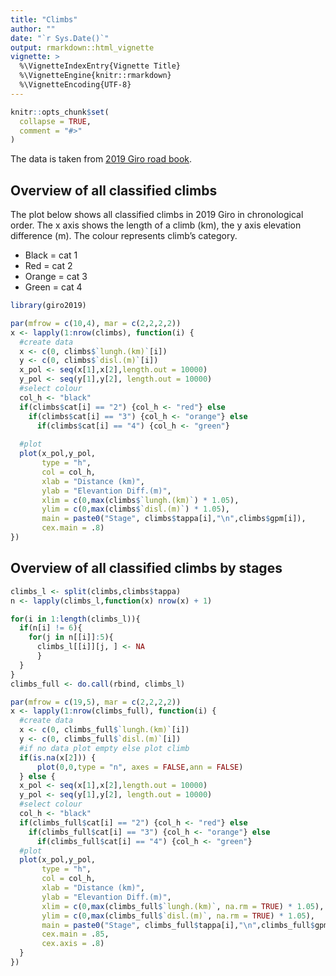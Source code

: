 ```yaml
---
title: "Climbs"
author: ""
date: "`r Sys.Date()`"
output: rmarkdown::html_vignette
vignette: >
  %\VignetteIndexEntry{Vignette Title}
  %\VignetteEngine{knitr::rmarkdown}
  %\VignetteEncoding{UTF-8}
---
```


```r
knitr::opts_chunk$set(
  collapse = TRUE,
  comment = "#>"
)
```

The data is taken from [2019 Giro road book](http://www.giroditalia.it/wp-content/uploads/2019/04/Garibaldi_Giro_italia_2019_low_res.pdf).


## Overview of all classified climbs
The plot below shows all classified climbs in 2019 Giro in chronological order. The x axis shows the length of a climb (km), the y axis elevation difference (m). The colour represents climb's category.

* Black = cat 1
* Red = cat 2
* Orange = cat 3
* Green = cat 4

```r
library(giro2019)

par(mfrow = c(10,4), mar = c(2,2,2,2))
x <- lapply(1:nrow(climbs), function(i) {
  #create data
  x <- c(0, climbs$`lungh.(km)`[i])
  y <- c(0, climbs$`disl.(m)`[i])
  x_pol <- seq(x[1],x[2],length.out = 10000)
  y_pol <- seq(y[1],y[2], length.out = 10000)
  #select colour
  col_h <- "black"
  if(climbs$cat[i] == "2") {col_h <- "red"} else
    if(climbs$cat[i] == "3") {col_h <- "orange"} else
      if(climbs$cat[i] == "4") {col_h <- "green"}
  
  #plot
  plot(x_pol,y_pol,
       type = "h",
       col = col_h,
       xlab = "Distance (km)", 
       ylab = "Elevantion Diff.(m)",
       xlim = c(0,max(climbs$`lungh.(km)`) * 1.05),
       ylim = c(0,max(climbs$`disl.(m)`) * 1.05),
       main = paste0("Stage", climbs$tappa[i],"\n",climbs$gpm[i]),
       cex.main = .8)
})
```


## Overview of all classified climbs by stages
```r
climbs_l <- split(climbs,climbs$tappa)
n <- lapply(climbs_l,function(x) nrow(x) + 1)

for(i in 1:length(climbs_l)){
  if(n[i] != 6){
    for(j in n[[i]]:5){
      climbs_l[[i]][j, ] <- NA
      }
  }
}
climbs_full <- do.call(rbind, climbs_l)

par(mfrow = c(19,5), mar = c(2,2,2,2))
x <- lapply(1:nrow(climbs_full), function(i) {
  #create data
  x <- c(0, climbs_full$`lungh.(km)`[i])
  y <- c(0, climbs_full$`disl.(m)`[i])
  #if no data plot empty else plot climb
  if(is.na(x[2])) {
      plot(0,0,type = "n", axes = FALSE,ann = FALSE)
  } else {
  x_pol <- seq(x[1],x[2],length.out = 10000)
  y_pol <- seq(y[1],y[2], length.out = 10000)
  #select colour
  col_h <- "black"
  if(climbs_full$cat[i] == "2") {col_h <- "red"} else
    if(climbs_full$cat[i] == "3") {col_h <- "orange"} else
      if(climbs_full$cat[i] == "4") {col_h <- "green"}
  #plot
  plot(x_pol,y_pol,
       type = "h",
       col = col_h,
       xlab = "Distance (km)", 
       ylab = "Elevantion Diff.(m)",
       xlim = c(0,max(climbs_full$`lungh.(km)`, na.rm = TRUE) * 1.05),
       ylim = c(0,max(climbs_full$`disl.(m)`, na.rm = TRUE) * 1.05),
       main = paste0("Stage", climbs_full$tappa[i],"\n",climbs_full$gpm[i]),
       cex.main = .85,
       cex.axis = .8)
  }
})
```
